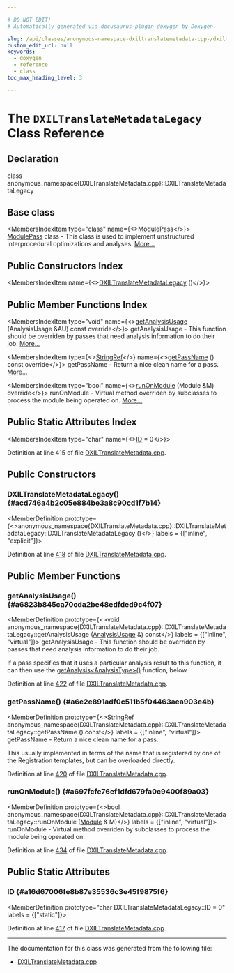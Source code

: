 ```yaml
---

# DO NOT EDIT!
# Automatically generated via docusaurus-plugin-doxygen by Doxygen.

slug: /api/classes/anonymous-namespace-dxiltranslatemetadata-cpp-/dxiltranslatemetadatalegacy
custom_edit_url: null
keywords:
  - doxygen
  - reference
  - class
toc_max_heading_level: 3

---
```





# The `DXILTranslateMetadataLegacy` Class Reference

<DoxygenPage pluginConfig={pluginConfig}>



## Declaration

<CodeBlock>class anonymous_namespace{DXILTranslateMetadata.cpp}::DXILTranslateMetadataLegacy</CodeBlock>

## Base class

<MembersIndex>

<MembersIndexItem
  type="class"
  name={<><a href="/docs/api/classes/llvm/modulepass">ModulePass</a></>}>
<a href="/docs/api/classes/llvm/modulepass">ModulePass</a> class - This class is used to implement unstructured interprocedural optimizations and analyses. <a href="/docs/api/classes/llvm/modulepass/#details">More...</a>
</MembersIndexItem>

</MembersIndex>

## Public Constructors Index

<MembersIndex>

<MembersIndexItem
  name={<><a href="#acd746a4b2c05e884be3a8c90cd1f7b14">DXILTranslateMetadataLegacy</a> ()</>}>
</MembersIndexItem>

</MembersIndex>

## Public Member Functions Index

<MembersIndex>

<MembersIndexItem
  type="void"
  name={<><a href="#a6823b845ca70cda2be48edfded9c4f07">getAnalysisUsage</a> (AnalysisUsage &amp;AU) const override</>}>
getAnalysisUsage - This function should be overriden by passes that need analysis information to do their job. <a href="#a6823b845ca70cda2be48edfded9c4f07">More...</a>
</MembersIndexItem>

<MembersIndexItem
  type={<><a href="/docs/api/classes/llvm/stringref">StringRef</a></>}
  name={<><a href="#a6e2e891adf0c511b5f04463aea903e4b">getPassName</a> () const override</>}>
getPassName - Return a nice clean name for a pass. <a href="#a6e2e891adf0c511b5f04463aea903e4b">More...</a>
</MembersIndexItem>

<MembersIndexItem
  type="bool"
  name={<><a href="#a697fcfe76ef1dfd679fa0c9400f89a03">runOnModule</a> (Module &amp;M) override</>}>
runOnModule - Virtual method overriden by subclasses to process the module being operated on. <a href="#a697fcfe76ef1dfd679fa0c9400f89a03">More...</a>
</MembersIndexItem>

</MembersIndex>

## Public Static Attributes Index

<MembersIndex>

<MembersIndexItem
  type="char"
  name={<><a href="#a16d67006fe8b87e35536c3e45f9875f6">ID</a> = 0</>}>
</MembersIndexItem>

</MembersIndex>


Definition at line 415 of file <a href="/docs/api/files/lib/lib/target/lib/target/directx/dxiltranslatemetadata-cpp">DXILTranslateMetadata.cpp</a>.

<SectionDefinition>

## Public Constructors

### DXILTranslateMetadataLegacy() {#acd746a4b2c05e884be3a8c90cd1f7b14}

<MemberDefinition
  prototype={<>anonymous&#95;namespace&#123;DXILTranslateMetadata.cpp&#125;::DXILTranslateMetadataLegacy::DXILTranslateMetadataLegacy ()</>}
  labels = {["inline", "explicit"]}>

Definition at line <a href="/docs/api/files/lib/lib/target/lib/target/directx/dxiltranslatemetadata-cpp/#l00418">418</a> of file <a href="/docs/api/files/lib/lib/target/lib/target/directx/dxiltranslatemetadata-cpp">DXILTranslateMetadata.cpp</a>.
</MemberDefinition>

</SectionDefinition>

<SectionDefinition>

## Public Member Functions

### getAnalysisUsage() {#a6823b845ca70cda2be48edfded9c4f07}

<MemberDefinition
  prototype={<>void anonymous&#95;namespace&#123;DXILTranslateMetadata.cpp&#125;::DXILTranslateMetadataLegacy::getAnalysisUsage (<a href="/docs/api/classes/llvm/analysisusage">AnalysisUsage</a> &amp;) const</>}
  labels = {["inline", "virtual"]}>
getAnalysisUsage - This function should be overriden by passes that need analysis information to do their job.

If a pass specifies that it uses a particular analysis result to this function, it can then use the <a href="/docs/api/classes/llvm/pass/#a4863e5e463fb79955269fbf7fbf52b80">getAnalysis&lt;AnalysisType&gt;()</a> function, below.

Definition at line <a href="/docs/api/files/lib/lib/target/lib/target/directx/dxiltranslatemetadata-cpp/#l00422">422</a> of file <a href="/docs/api/files/lib/lib/target/lib/target/directx/dxiltranslatemetadata-cpp">DXILTranslateMetadata.cpp</a>.
</MemberDefinition>

### getPassName() {#a6e2e891adf0c511b5f04463aea903e4b}

<MemberDefinition
  prototype={<>StringRef anonymous&#95;namespace&#123;DXILTranslateMetadata.cpp&#125;::DXILTranslateMetadataLegacy::getPassName () const</>}
  labels = {["inline", "virtual"]}>
getPassName - Return a nice clean name for a pass.

This usually implemented in terms of the name that is registered by one of the Registration templates, but can be overloaded directly.

Definition at line <a href="/docs/api/files/lib/lib/target/lib/target/directx/dxiltranslatemetadata-cpp/#l00420">420</a> of file <a href="/docs/api/files/lib/lib/target/lib/target/directx/dxiltranslatemetadata-cpp">DXILTranslateMetadata.cpp</a>.
</MemberDefinition>

### runOnModule() {#a697fcfe76ef1dfd679fa0c9400f89a03}

<MemberDefinition
  prototype={<>bool anonymous&#95;namespace&#123;DXILTranslateMetadata.cpp&#125;::DXILTranslateMetadataLegacy::runOnModule (<a href="/docs/api/classes/llvm/module">Module</a> &amp; M)</>}
  labels = {["inline", "virtual"]}>
runOnModule - Virtual method overriden by subclasses to process the module being operated on.

Definition at line <a href="/docs/api/files/lib/lib/target/lib/target/directx/dxiltranslatemetadata-cpp/#l00434">434</a> of file <a href="/docs/api/files/lib/lib/target/lib/target/directx/dxiltranslatemetadata-cpp">DXILTranslateMetadata.cpp</a>.
</MemberDefinition>

</SectionDefinition>

<SectionDefinition>

## Public Static Attributes

### ID {#a16d67006fe8b87e35536c3e45f9875f6}

<MemberDefinition
  prototype="char DXILTranslateMetadataLegacy::ID = 0"
  labels = {["static"]}>

Definition at line <a href="/docs/api/files/lib/lib/target/lib/target/directx/dxiltranslatemetadata-cpp/#l00417">417</a> of file <a href="/docs/api/files/lib/lib/target/lib/target/directx/dxiltranslatemetadata-cpp">DXILTranslateMetadata.cpp</a>.
</MemberDefinition>

</SectionDefinition>

<hr/>

The documentation for this class was generated from the following file:

<ul>
<li><a href="/docs/api/files/lib/lib/target/lib/target/directx/dxiltranslatemetadata-cpp">DXILTranslateMetadata.cpp</a></li>
</ul>

</DoxygenPage>
